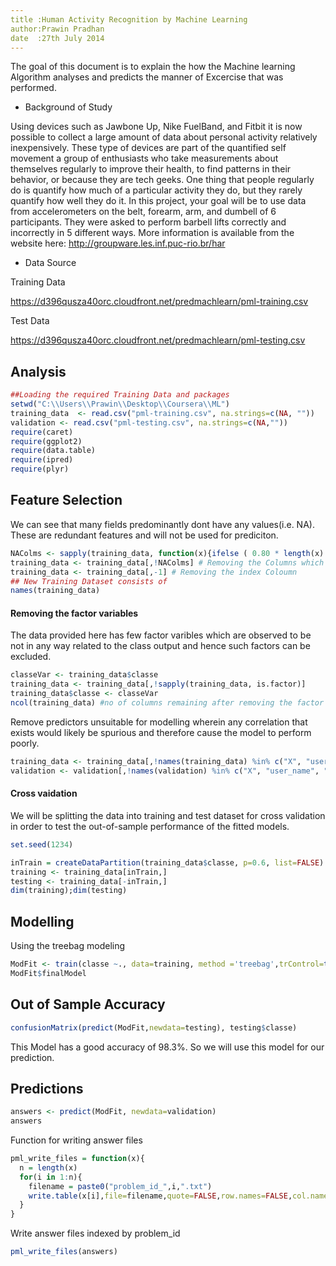 ```yaml
---
title :Human Activity Recognition by Machine Learning
author:Prawin Pradhan
date  :27th July 2014
---
```

    
  The goal of this document is to explain the how the Machine learning Algorithm analyses and predicts the manner of
Excercise that was performed.

* Background of Study

Using devices such as Jawbone Up, Nike FuelBand, and Fitbit it is now possible to collect a large amount of data 
about personal activity relatively inexpensively. These type of devices are part of the quantified self movement a group of enthusiasts who take measurements about themselves regularly to improve their health, to find patterns
in their behavior, or because they are tech geeks. One thing that people regularly do is quantify how much of a 
particular activity they do, but they rarely quantify how well they do it. In this project, your goal will be to 
use data from accelerometers on the belt, forearm, arm, and dumbell of 6 participants. They were asked to perform 
barbell lifts correctly and incorrectly in 5 different ways. 
More information is available from the website here: [http://groupware.les.inf.puc-rio.br/har](http://groupware.les.inf.puc-rio.br/har)


* Data Source

Training Data
  
  [https://d396qusza40orc.cloudfront.net/predmachlearn/pml-training.csv](https://d396qusza40orc.cloudfront.net/predmachlearn/pml-training.csv)

 Test Data
  
  [https://d396qusza40orc.cloudfront.net/predmachlearn/pml-testing.csv](https://d396qusza40orc.cloudfront.net/predmachlearn/pml-testing.csv)

## Analysis

```r

##Loading the required Training Data and packages
setwd("C:\\Users\\Prawin\\Desktop\\Coursera\\ML")
training_data  <- read.csv("pml-training.csv", na.strings=c(NA, ""))
validation <- read.csv("pml-testing.csv", na.strings=c(NA,""))
require(caret)
require(ggplot2)
require(data.table)
require(ipred)
require(plyr)
```

## Feature Selection

We can see that many fields predominantly dont have any values(i.e. NA). These are redundant features and will not be used for prediciton.

```r
NAColms <- sapply(training_data, function(x){ifelse ( 0.80 * length(x) < sum(is.na(x)), TRUE, FALSE)})
training_data <- training_data[,!NAColms] # Removing the Columns which predominantly have NULL Values
training_data <- training_data[,-1] # Removing the index Coloumn
## New Training Dataset consists of
names(training_data)
```

#### Removing the factor variables
The data provided here has few factor varibles which are observed to be not in any way related to the class output and hence such factors can be excluded.
```r
classeVar <- training_data$classe
training_data <- training_data[,!sapply(training_data, is.factor)]
training_data$classe <- classeVar
ncol(training_data) #no of columns remaining after removing the factor variables
```

Remove predictors unsuitable for modelling wherein any correlation that exists would likely be spurious 
and therefore cause the model to perform poorly.

```r
training_data <- training_data[,!names(training_data) %in% c("X", "user_name", "raw_timestamp_part_1", "raw_timestamp_part_2", "cvtd_timestamp", "new_window", "num_window")]
validation <- validation[,!names(validation) %in% c("X", "user_name", "raw_timestamp_part_1", "raw_timestamp_part_2", "cvtd_timestamp", "new_window", "num_window")]
```

#### Cross vaidation 
We will be splitting the data into training and test dataset for cross validation in order to test the out-of-sample performance of the fitted models.

```r
set.seed(1234)

inTrain = createDataPartition(training_data$classe, p=0.6, list=FALSE)
training <- training_data[inTrain,]
testing <- training_data[-inTrain,]
dim(training);dim(testing)
```

## Modelling
Using the treebag modeling
```r
ModFit <- train(classe ~., data=training, method ='treebag',trControl=trainControl(method="none"))
ModFit$finalModel
```

## Out of Sample Accuracy


```r
confusionMatrix(predict(ModFit,newdata=testing), testing$classe)
```
This Model has a good accuracy of 98.3%. So we will use this model for our prediction.

## Predictions

```r
answers <- predict(ModFit, newdata=validation)
answers
```

Function for writing answer files 

```r
pml_write_files = function(x){
  n = length(x)
  for(i in 1:n){
    filename = paste0("problem_id_",i,".txt")
    write.table(x[i],file=filename,quote=FALSE,row.names=FALSE,col.names=FALSE)
  }
}
```

Write answer files indexed by problem_id

```r
pml_write_files(answers)
```
